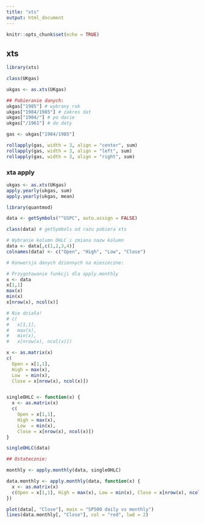 ```yaml
---
title: "xts"
output: html_document
---
```


```r
knitr::opts_chunk$set(echo = TRUE)
```

## xts

```r
library(xts)

class(UKgas)

ukgas <- as.xts(UKgas)

## Pobieranie danych:
ukgas["1985"] # wybrany rok
ukgas["1984/1985"] # zakres dat
ukgas["1984/"] # po dacie
ukgas["/1961"] # do daty

gas <- ukgas["1984/1985"]

rollapply(gas, width = 3, align = "center", sum)
rollapply(gas, width = 3, align = "left", sum)
rollapply(gas, width = 3, align = "right", sum)
```

### xta apply

```r
ukgas <- as.xts(UKgas)
apply.yearly(ukgas, sum)
apply.yearly(ukgas, mean)
```

```r
library(quantmod)

data <- getSymbols("^GSPC", auto.assign = FALSE)

class(data) # getSymbols od razu pobiera xts

# Wybranie kolumn OHLC i zmiana nazw kolumn
data <- data[,c(1,2,3,4)] 
colnames(data) <- c("Open", "High", "Low", "Close")

# Konwersja danych dziennych na miesieczne:
```

```r
# Przygotowanie funkcji dla apply.monthly
x <- data
x[1,1]
max(x)
min(x)
x[nrow(x), ncol(x)]

# Nie działa!
# c(
#   x[1,1],
#   max(x),
#   min(x),
#   x[nrow(x), ncol(x)])

x <- as.matrix(x)
c(
  Open = x[1,1],
  High = max(x),
  Low  = min(x),
  Close = x[nrow(x), ncol(x)])


singleOHLC <- function(x) {
  x <- as.matrix(x)
  c(
    Open = x[1,1],
    High = max(x),
    Low  = min(x),
    Close = x[nrow(x), ncol(x)])
}

singleOHLC(data)

```

```r
## Ostatecznie:

monthly <- apply.monthly(data, singleOHLC)

data.monthly <- apply.monthly(data, function(x) {
  x <- as.matrix(x)
  c(Open = x[1,1], High = max(x), Low = min(x), Close = x[nrow(x), ncol(x)])
})

plot(data[, "Close"], main = "SP500 daily vs monthly")
lines(data.monthly[, "Close"], col = "red", lwd = 2)
```
